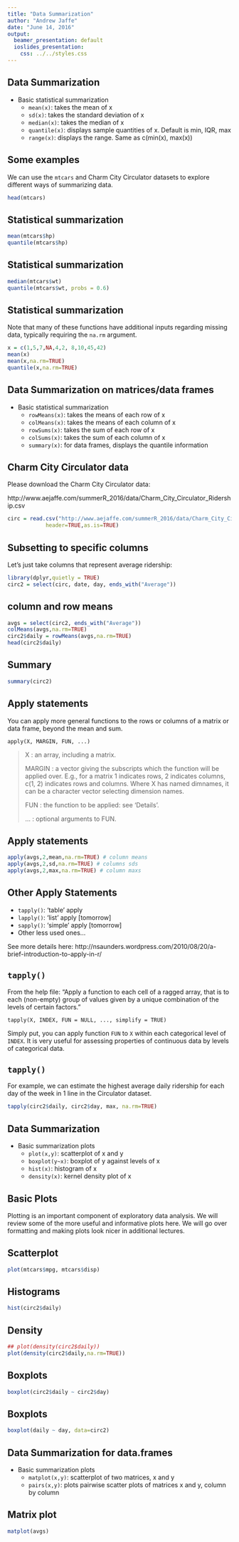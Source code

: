 ```yaml
---
title: "Data Summarization"
author: "Andrew Jaffe"
date: "June 14, 2016"
output:
  beamer_presentation: default
  ioslides_presentation:
    css: ../../styles.css
---
```


## Data Summarization

* Basic statistical summarization
    * `mean(x)`: takes the mean of x
    * `sd(x)`: takes the standard deviation of x
    * `median(x)`: takes the median of x
    * `quantile(x)`: displays sample quantities of x. Default is min, IQR, max
    * `range(x)`: displays the range. Same as c(min(x), max(x))

## Some examples

We can use the `mtcars` and Charm City Circulator datasets to explore different ways of summarizing data.

```r
head(mtcars)
```


## Statistical summarization

```r
mean(mtcars$hp)
quantile(mtcars$hp)
```

## Statistical summarization

```r
median(mtcars$wt)
quantile(mtcars$wt, probs = 0.6)
```

## Statistical summarization

Note that many of these functions have additional inputs regarding missing data, typically requiring the `na.rm` argument. 

```r
x = c(1,5,7,NA,4,2, 8,10,45,42)
mean(x)
mean(x,na.rm=TRUE)
quantile(x,na.rm=TRUE)
```

## Data Summarization on matrices/data frames

* Basic statistical summarization
    * `rowMeans(x)`: takes the means of each row of x
    * `colMeans(x)`: takes the means of each column of x
    * `rowSums(x)`: takes the sum of each row of x
    * `colSums(x)`: takes the sum of each column of x
    * `summary(x)`: for data frames, displays the quantile information
    

## Charm City Circulator data

Please download the Charm City Circulator data:

http://www.aejaffe.com/summerR_2016/data/Charm_City_Circulator_Ridership.csv

```r
circ = read.csv("http://www.aejaffe.com/summerR_2016/data/Charm_City_Circulator_Ridership.csv", 
            header=TRUE,as.is=TRUE)
```

## Subsetting to specific columns

Let's just take columns that represent average ridership:

```r
library(dplyr,quietly = TRUE)
circ2 = select(circ, date, day, ends_with("Average"))
```

## column and row means

```r
avgs = select(circ2, ends_with("Average"))
colMeans(avgs,na.rm=TRUE)
circ2$daily = rowMeans(avgs,na.rm=TRUE)
head(circ2$daily)
```

## Summary

```r
summary(circ2)
```

## Apply statements

You can apply more general functions to the rows or columns of a matrix or data frame, beyond the mean and sum.

```
apply(X, MARGIN, FUN, ...)
```

> X : an array, including a matrix.
> 
> MARGIN : a vector giving the subscripts which the function will be applied over. E.g., for a matrix 1 indicates rows, 2 indicates columns, c(1, 2) indicates rows and columns. Where X has named dimnames, it can be a character vector selecting dimension names.
> 
> FUN	: the function to be applied: see 'Details'. 
> 
> ...	: optional arguments to FUN.

## Apply statements

```r
apply(avgs,2,mean,na.rm=TRUE) # column means
apply(avgs,2,sd,na.rm=TRUE) # columns sds
apply(avgs,2,max,na.rm=TRUE) # column maxs
```

## Other Apply Statements

* `tapply()`: 'table' apply
* `lapply()`: 'list' apply [tomorrow]
* `sapply()`: 'simple' apply [tomorrow]
* Other less used ones...

See more details here: http://nsaunders.wordpress.com/2010/08/20/a-brief-introduction-to-apply-in-r/

## `tapply()`

From the help file: "Apply a function to each cell of a ragged array, that is to each (non-empty) group of values given by a unique combination of the levels of certain factors."

```
tapply(X, INDEX, FUN = NULL, ..., simplify = TRUE)
```

Simply put, you can apply function `FUN` to `X` within each categorical level of `INDEX`. It is very useful for assessing properties of continuous data by levels of categorical data.

## `tapply()`

For example, we can estimate the highest average daily ridership for each day of the week in 1 line in the Circulator dataset. 

```r
tapply(circ2$daily, circ2$day, max, na.rm=TRUE)
```
    

## Data Summarization

* Basic summarization plots
    * `plot(x,y)`: scatterplot of x and y
    * `boxplot(y~x)`: boxplot of y against levels of x
    * `hist(x)`: histogram of x
    * `density(x)`: kernel density plot of x
    
## Basic Plots

Plotting is an important component of exploratory data analysis. We will review some of the more useful and informative plots here. We will go over formatting and making plots look nicer in additional lectures.

## Scatterplot

```r
plot(mtcars$mpg, mtcars$disp)
```

## Histograms

```r
hist(circ2$daily)
```

## Density

```r
## plot(density(circ2$daily))
plot(density(circ2$daily,na.rm=TRUE))
```

## Boxplots


```r
boxplot(circ2$daily ~ circ2$day)
```

## Boxplots


```r
boxplot(daily ~ day, data=circ2)
```

## Data Summarization for data.frames

* Basic summarization plots
    * `matplot(x,y)`: scatterplot of two matrices, x and y
    * `pairs(x,y)`: plots pairwise scatter plots of matrices x and y, column by column

## Matrix plot

```r
matplot(avgs)
```

